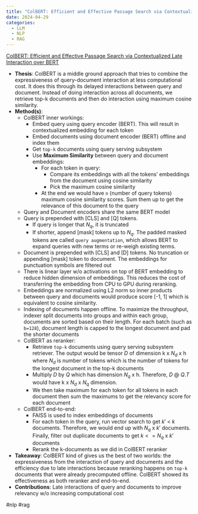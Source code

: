```yaml
---
title: "ColBERT: Efficient and Effective Passage Search via Contextualized Late Interaction over BERT"
date: 2024-04-29
categories:
  - LLM
  - NLP
  - RAG
---
```


[ColBERT: Efficient and Effective Passage Search via Contextualized Late Interaction over BERT](https://arxiv.org/abs/2004.12832)

- **Thesis**: ColBERT is a middle ground approach that tries to combine the 
    expressiveness of query-document interaction at less computational cost. 
    It does this through its delayed interactions between query and document. 
    Instead of doing interaction across all documents, we retrieve top-k 
    documents and then do interaction using maximum cosine similarity.
- **Method(s)**:
	- ColBERT inner workings:
		- Embed query using query encoder (BERT). This will result in contextualized embedding for each token
		- Embed documents using document encoder (BERT) offline and index them
		- Get `top-k` documents using query serving subsystem
		- Use **Maximum Similarity** between query and document embeddings:
		  - For each token in query:
			- Compare its embeddings with all the tokens' embeddings from the document using cosine similarity
			- Pick the maximum cosine similarity
		  - At the end we would have `n` (number of query tokens) maximum cosine similarity scores. 
          Sum them up to get the relevance of this document to the query
	- Query and Document encoders share the same BERT model
	- Query is prepended with [CLS] and [Q] tokens.
		- If query is longer that $N_q$, it is truncated
		- If shorter, append [mask] tokens up to $N_q$. The padded masked 
        tokens are called `query augmentation`, which allows BERT to 
        expand queries with new terms or re-weigh existing terms.
	- Document is prepended with [CLS]  and [D] tokens. No truncation or 
    appending [mask] token to document. The embeddings for punctuation 
    symbols are filtered out
	- There is linear layer w/o activations on top of BERT embedding 
    to reduce hidden dimension of embeddings. This reduces the cost 
    of transferring the embedding from CPU to GPU during reranking.
	- Embeddings are normalized using L2 norm so inner products between 
    query and documents would produce score [-1, 1] which is equivalent to cosine similarity.
	- Indexing of documents happen offline. To maximize the throughput, indexer 
    split documents into groups and within each group, documents are sorted 
    based on their length. For each batch (such as `b=128`), document length 
    is capped to the longest document and pad the shorter documents
	- ColBERT as reranker:
		- Retrieve `top-k` documents using query serving subsystem retriever. 
        The output would be tensor $D$ of dimension k x $N_d$ x h where $N_d$ 
        is number of tokens which is the number of tokens for the longest document in the top-k documents
		- Multiply $D$ by $Q$ which has dimension $N_q$ x h. Therefore, $D\ @\ Q.T$  would have k x $N_d$ x $N_q$ dimension.
		- We then take maximum for each token for all tokens in each document 
        then sum the maximums to get the relevancy score for each document
	- ColBERT end-to-end:
		- FAISS is used to index embeddings of documents
		- For each token in the query, run vector search to get $k'$ < $k$ documents. 
        Therefore, we would end up with $N_q$ x $k'$ documents. Finally, filter out duplicate documents to get $k <= N_q$ x $k'$ documents
		- Rerank the k-documents as we did in ColBERT reranker
- **Takeaway**: ColBERT kind of gives us the best of two worlds: the expressiveness 
from the interaction of query and documents and the efficiency due to late 
interactions because reranking happens on `top-k` documents that were already 
precomputed offline. ColBERT showed its effectiveness as both reranker and end-to-end.
- **Contributions**: Late interactions of query and documents to improve relevancy w/o increasing computational cost

#nlp #rag 
